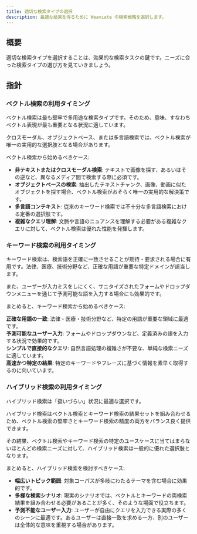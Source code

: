 ```yaml
---
title: 適切な検索タイプの選択
description: 最適な結果を得るために Weaviate の検索戦略を選択します。
---
```




## <i class="fa-solid fa-square-chevron-right"></i> 概要

適切な検索タイプを選択することは、効果的な検索タスクの鍵です。ニーズに合った検索タイプの選び方を見ていきましょう。


## <i class="fa-solid fa-square-chevron-right"></i> 指針


### <i class="fa-solid fa-chalkboard"></i> ベクトル検索の利用タイミング

ベクトル検索は最も堅牢で多用途な検索タイプです。そのため、意味、すなわちベクトル表現が最も重要となる状況に適しています。

クロスモーダル、オブジェクトベース、または多言語検索では、ベクトル検索が唯一の実用的な選択肢となる場合があります。

ベクトル検索から始めるべきケース:

- **非テキストまたはクロスモーダル検索**: テキストで画像を探す、あるいはその逆など、異なるメディア間で検索する際に必須です。
- **オブジェクトベースの検索**: 抽出したテキストチャンク、画像、動画に似たオブジェクトを探す場合、ベクトル検索がおそらく唯一の実用的な解決策です。
- **多言語コンテキスト**: 従来のキーワード検索では不十分な多言語検索における定番の選択肢です。
- **複雑なクエリ理解**: 文脈や言語のニュアンスを理解する必要がある複雑なクエリに対して、ベクトル検索は優れた性能を発揮します。

### <i class="fa-solid fa-chalkboard"></i> キーワード検索の利用タイミング

キーワード検索は、検索語を正確に一致させることが期待・要求される場合に有用です。法律、医療、技術分野など、正確な用語が重要な特定ドメインが該当します。

また、ユーザーが入力ミスをしにくく、サニタイズされたフォームやドロップダウンメニューを通じて予測可能な語を入力する場合にも効果的です。

まとめると、キーワード検索から始めるべきケース:

**正確な用語の一致**: 法律・医療・技術分野など、特定の用語が重要な領域に最適です。  
**予測可能なユーザー入力**: フォームやドロップダウンなど、定義済みの語を入力する状況で効果的です。  
**シンプルで直接的なクエリ**: 自然言語処理の複雑さが不要な、単純な検索ニーズに適しています。  
**高速かつ特定の結果**: 特定のキーワードやフレーズに基づく情報を素早く取得するのに向いています。

### <i class="fa-solid fa-chalkboard"></i> ハイブリッド検索の利用タイミング

ハイブリッド検索は「扱いづらい」状況に最適な選択です。

ハイブリッド検索はベクトル検索とキーワード検索の結果セットを組み合わせるため、ベクトル検索の堅牢さとキーワード検索の精度の両方をバランス良く提供できます。

その結果、ベクトル検索やキーワード検索の特定のユースケースに当てはまらないほとんどの検索ニーズに対して、ハイブリッド検索は一般的に優れた選択肢となります。

まとめると、ハイブリッド検索を検討すべきケース:

- **幅広いトピック範囲**: 対象コーパスが多岐にわたるテーマを含む場合に効果的です。
- **多様な検索シナリオ**: 現実のシナリオでは、ベクトルとキーワードの両検索結果を組み合わせる必要があることが多く、そのような場面で役立ちます。
- **予測不能なユーザー入力**: ユーザーが自由にクエリを入力できる実際の多くのシーンに最適です。あるユーザーは直接一致を求める一方、別のユーザーは全体的な意味を重視する場合があります。


<!-- ## <i class="fa-solid fa-square-chevron-right"></i> Review

<Quiz questions={varName} />

Any quiz questions

### <i class="fa-solid fa-pen-to-square"></i> Review exercise

:::note <i class="fa-solid fa-square-terminal"></i> Exercise
Try out ...
:::

### <i class="fa-solid fa-lightbulb-on"></i> Key takeaways

:::info
Add summary
:::

## Questions and feedback


<DocsFeedback/>

const varName = [{
  questionText: 'questionText',
  answerOptions: [
    {
      answerText: 'answerOne',
      isCorrect: false,
      feedback: 'feedbackOne',
    },
    {
      answerText: 'answerTwo',
      isCorrect: false,
      feedback: 'feedbackTwo',
    },
    {
      answerText: 'answerThree',
      isCorrect: false,
      feedback: 'feedbackThree',
    },
  ]
}]; -->